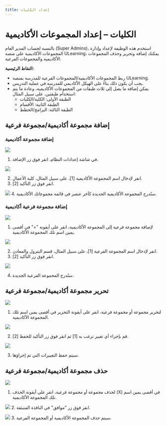 ---
title: إعداد الكليات 
---


# الكليات – إعداد المجموعات الأكاديمية

بالنسبة لحساب المدير العام (Super Admins)، استخدم هذه الوظيفة لإعداد وإدارة المجموعات الأكاديمية على منصة ULearning، يمكنك إضافة وتحرير وحذف المجموعات الأكاديمية والمجموعات الفرعية.

**النقاط الرئيسية:**

- ربط المجموعات الأكاديمية/المجموعات الفرعية للمدرسة بمنصة ULearning.
- يجب أن يكون ذلك بناءً على الهيكل الأكاديمي للمدرسة في عملية التدريس.
- يمكن إضافة ما يصل إلى ثلاث طبقات من المجموعات الأكاديمية، وعادة ما يتم استخدام طبقتين. على سبيل المثال:
    - الطبقة الأولى: الكلية/الكليات
    - الطبقة الثانية: الأقسام
    - الطبقة الثالثة: البرامج/الخطط


## إضافة مجموعة أكاديمية/مجموعة فرعية

### إضافة مجموعة أكاديمية

![](/ar/img/ulearning/admin/Add_academic_group.jpg)

1. في شاشة إعدادات النظام، انقر فوق زر الإضافة.

![](/ar/img/ulearning/admin/Add_academic_group_2.jpg)

2.	انقر لإدخال اسم المجموعة الأكاديمية [1]، على سبيل المثال، كلية الأعمال.
3.	انقر فوق زر التأكيد [2].

![](/ar/img/ulearning/admin/Add_academic_group_3.jpg)
4.	ستُدرج المجموعة الأكاديمية الجديدة كآخر عنصر في قائمة مجموعاتك الأكاديمية.

### إضافة مجموعة فرعية أكاديمية

![](/ar/img/ulearning/admin/Add_academic_sub_group.jpg)

1.	لإضافة مجموعة فرعية إلى المجموعة الأكاديمية، انقر على أيقونة "+" في أقصى يمين اسم تلك المجموعة الأكاديمية.

![](/ar/img/ulearning/admin/Add_academic_sub_group_2.jpg)

2.	انقر لإدخال اسم المجموعة الفرعية [1]، على سبيل المثال، قسم البترول والمعادن.
3.	انقر فوق زر التأكيد [2].

![](/ar/img/ulearning/admin/Add_academic_sub_group_3.jpg)

4.	ستُدرج المجموعة الفرعية الجديدة.

## تحرير مجموعة أكاديمية/مجموعة فرعية

![](/ar/img/ulearning/admin/Edit_academic_group.jpg)

1.	لتحرير مجموعة أو مجموعة فرعية، انقر على أيقونة التحرير في أقصى يمين اسم تلك المجموعة الأكاديمية.

![](/ar/img/ulearning/admin/Edit_academic_group_2.jpg)

2.	قم بإجراء أي تغيير ترغب به [1] ثم انقر فوق زر التأكيد للحفظ [2].

![](/ar/img/ulearning/admin/Edit_academic_group_3.jpg)

3.	سيتم حفظ التغييرات التي تم إجراؤها.

## حذف مجموعة أكاديمية/مجموعة فرعية

![](/ar/img/ulearning/admin/Delete_academic_group.jpg)
1.	لحذف مجموعة أو مجموعة فرعية، انقر على أيقونة الحذف (X) في أقصى يمين اسم تلك المجموعة الأكاديمية.

![](/ar/img/ulearning/admin/Delete_academic_group_2.jpg)
2.	انقر فوق زر "موافق" في النافذة المنبثقة.

![](/ar/img/ulearning/admin/Delete_academic_group_3.jpg)
3.	سيتم حذف المجموعة الأكاديمية أو المجموعة الفرعية.